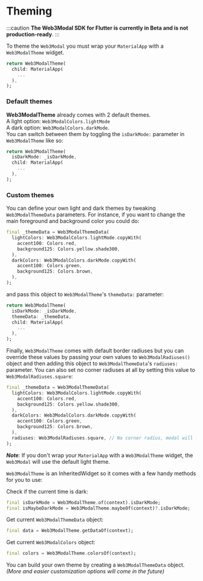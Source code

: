 # Theming

:::caution
**The Web3Modal SDK for Flutter is currently in Beta and is not production-ready**.
:::

To theme the `Web3Modal` you must wrap your `MaterialApp` with a `Web3ModalTheme` widget.

```dart
return Web3ModalTheme(
  child: MaterialApp(
    ...
  ),
);
```

### Default themes

**Web3ModalTheme** already comes with 2 default themes.<br />
A light option: `Web3ModalColors.lightMode`<br />
A dark option: `Web3ModalColors.darkMode`.<br />
You can switch between them by toggling the `isDarkMode:` parameter in `Web3ModalTheme` like so:

```dart
return Web3ModalTheme(
  isDarkMode: _isDarkMode,
  child: MaterialApp(
    ...
  ),
);
```

### Custom themes

You can define your own light and dark themes by tweaking `Web3ModalThemeData` parameters. For instance, if you want to change the main foreground and background color you could do:

```dart
final _themeData = Web3ModalThemeData(
  lightColors: Web3ModalColors.lightMode.copyWith(
    accent100: Colors.red,
    background125: Colors.yellow.shade300,
  ),
  darkColors: Web3ModalColors.darkMode.copyWith(
    accent100: Colors.green,
    background125: Colors.brown,
  ),
);
```

and pass this object to `Web3ModalTheme`'s `themeData:` parameter:

```dart
return Web3ModalTheme(
  isDarkMode: _isDarkMode,
  themeData: _themeData,
  child: MaterialApp(
    ...
  ),
);
```

Finally, `Web3ModalTheme` comes with default border radiuses but you can override these values by passing your own values to `Web3ModalRadiuses()` object and then adding this object to `Web3ModalThemeData`'s `radiuses:` parameter. You can also set no corner radiuses at all by setting this value to `Web3ModalRadiuses.square`:

```dart
final _themeData = Web3ModalThemeData(
  lightColors: Web3ModalColors.lightMode.copyWith(
    accent100: Colors.red,
    background125: Colors.yellow.shade300,
  ),
  darkColors: Web3ModalColors.darkMode.copyWith(
    accent100: Colors.green,
    background125: Colors.brown,
  ),
  radiuses: Web3ModalRadiuses.square, // No corner radius, modal will look square
);
```

_**Note**:_ If you don't wrap your `MaterialApp` with a `Web3ModalTheme` widget, the `Web3Modal` will use the default light theme.

`Web3ModalTheme` is an InheritedWidget so it comes with a few handy methods for you to use:

Check if the current time is dark:
```dart
final isDarkMode = Web3ModalTheme.of(context).isDarkMode;
final isMaybeDarkMode = Web3ModalTheme.maybeOf(context)?.isDarkMode;
```

Get current `Web3ModalThemeData` object:
```dart
final data = Web3ModalTheme.getDataOf(context);
```

Get current `Web3ModalColors` object:
```dart
final colors = Web3ModalTheme.colorsOf(context);
```

You can build your own theme by creating a `Web3ModalThemeData` object. _(More and easier customization options will come in the future)_